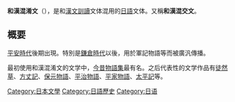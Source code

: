 {{Lit-stub}}
{{Distinguish|漢字假名混寫文}}
'''和漢混淆文'''（{{lang-ja|和漢混淆文}}），是{{link-ja|和文体|文語体#種類}}和[[漢文|漢文]][[訓讀|訓讀]]文体混用的[[日語|日語]]文体。又稱'''和漢混交文'''。

== 概要 ==
[[平安時代|平安時代]]後期出現。特別是[[鎌倉時代|鎌倉時代]]以後，用於軍記物語等而被廣汎傳播。

最初使用和漢混淆文的文学中，[[今昔物語集|今昔物語集]]最有名。之后代表性的文学作品有[[徒然草|徒然草]]、[[方丈記|方丈記]]、[[保元物語|保元物語]]、[[平治物語|平治物語]]、[[平家物語|平家物語]]、[[太平記|太平記]]等。

[[Category:日本文學|Category:日本文學]]
[[Category:日語歷史|Category:日語歷史]]
[[Category:日语|Category:日语]]